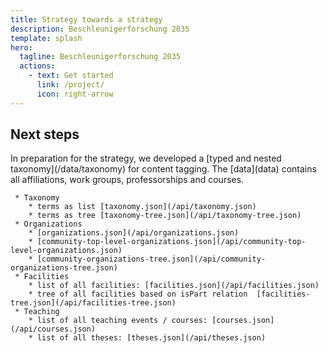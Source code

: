 ```yaml
---
title: Strategy towards a strategy
description: Beschleunigerforschung 2035
template: splash
hero:
  tagline: Beschleunigerforschung 2035
  actions:
    - text: Get started
      link: /project/
      icon: right-arrow
---
```



## Next steps

<CardGrid stagger>
  <Card title="View the keywords" icon="seti:db">
    In preparation for the strategy, we developed a [typed and nested
    taxonomy](/data/taxonomy) for content tagging.
  </Card>
  <Card title="Browse the data" icon="list-format">
    The [data](data) contains all affiliations, work groups,
    professorships and courses.
  </Card>
  <Card title="DATA API" icon="open-book">
     
     * Taxonomy
        * terms as list [taxonomy.json](/api/taxonomy.json)
        * terms as tree [taxonomy-tree.json](/api/taxonomy-tree.json)
     * Organizations
        * [organizations.json](/api/organizations.json)
        * [community-top-level-organizations.json](/api/community-top-level-organizations.json)
        * [community-organizations-tree.json](/api/community-organizations-tree.json)
     * Facilities
        * list of all facilities: [facilities.json](/api/facilities.json)
        * tree of all facilities based on isPart relation  [facilities-tree.json](/api/facilities-tree.json)
     * Teaching
        * list of all teaching events / courses: [courses.json](/api/courses.json)
        * list of all theses: [theses.json](/api/theses.json)

  </Card>
</CardGrid>
